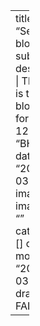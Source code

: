 ---
title: "Second blog post"
subtitle: ""
description:  |
  This post is the first blog post for group 12.
author: "BHZZ"
date: "2025-03-17"
image: ""
image-alt: ""
categories: []
date-modified: "2025-03-17"
draft: FALSE

---